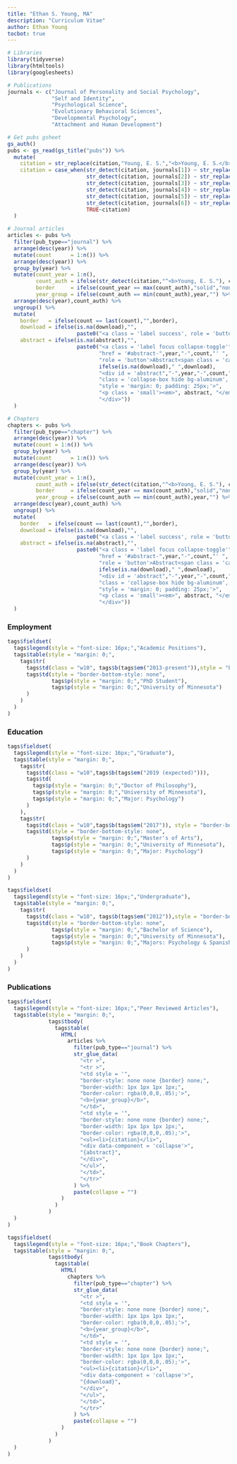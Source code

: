 ```yaml
---
title: "Ethan S. Young, MA"
description: "Curriculum Vitae"
author: Ethan Young
tocbot: true
---
```


```r
# Libraries
library(tidyverse)
library(htmltools)
library(googlesheets)

# Publications
journals <- c("Journal of Personality and Social Psychology",
              "Self and Identity",
              "Psychological Science",
              "Evolutionary Behavioral Sciences",
              "Developmental Psychology",
              "Attachment and Human Development")

# Get pubs gsheet
gs_auth()
pubs <- gs_read(gs_title("pubs")) %>% 
  mutate(
    citation = str_replace(citation,"Young, E. S.","<b>Young, E. S.</b>"),
    citation = case_when(str_detect(citation, journals[1]) ~ str_replace(citation,journals[1],paste0("<em>",journals[1],"</em>")),
                         str_detect(citation, journals[2]) ~ str_replace(citation,journals[2],paste0("<em>",journals[2],"</em>")),
                         str_detect(citation, journals[3]) ~ str_replace(citation,journals[3],paste0("<em>",journals[3],"</em>")),
                         str_detect(citation, journals[4]) ~ str_replace(citation,journals[4],paste0("<em>",journals[4],"</em>")),
                         str_detect(citation, journals[5]) ~ str_replace(citation,journals[5],paste0("<em>",journals[5],"</em>")),
                         str_detect(citation, journals[6]) ~ str_replace(citation,journals[6],paste0("<em>",journals[6],"</em>")),
                         TRUE~citation)
  )

# Journal articles
articles <- pubs %>% 
  filter(pub_type=="journal") %>% 
  arrange(desc(year)) %>% 
  mutate(count      = 1:n()) %>% 
  arrange(desc(year)) %>% 
  group_by(year) %>%
  mutate(count_year = 1:n(),
         count_auth = ifelse(str_detect(citation,"^<b>Young, E. S."), count*-1, count_year),
         border     = ifelse(count_year == max(count_auth),"solid","none"),
         year_group = ifelse(count_auth == min(count_auth),year,"") %>% str_replace("-"," ")) %>% 
  arrange(desc(year),count_auth) %>% 
  ungroup() %>% 
  mutate(
    border   = ifelse(count == last(count),"",border),
    download = ifelse(is.na(download),"", 
                      paste0("<a class = 'label success', role = 'button', href =", download, " download =", download, ">Download</a>")),
    abstract = ifelse(is.na(abstract),"", 
                      paste0("<a class = 'label focus collapse-toggle'",
                             "href = '#abstract-",year,"-",count,"' ",
                             "role = 'button'>Abstract<span class = 'caret down'></span></a> ",
                             ifelse(is.na(download)," ",download),
                             "<div id = 'abstract","-",year,"-",count,"' ",
                             "class = 'collapse-box hide bg-aluminum', ",
                             "style = 'margin: 0; padding: 25px;'>",
                             "<p class = 'small'><em>", abstract, "</em></p></div>",
                             "</div>"))
  ) 

# Chapters
chapters <- pubs %>% 
  filter(pub_type=="chapter") %>% 
  arrange(desc(year)) %>% 
  mutate(count = 1:n()) %>% 
  group_by(year) %>%
  mutate(count      = 1:n()) %>% 
  arrange(desc(year)) %>% 
  group_by(year) %>%
  mutate(count_year = 1:n(),
         count_auth = ifelse(str_detect(citation,"^<b>Young, E. S."), count*-1, count_year),
         border     = ifelse(count_year == max(count_auth),"solid","none"),
         year_group = ifelse(count_auth == min(count_auth),year,"") %>% str_replace("-"," ")) %>% 
  arrange(desc(year),count_auth) %>% 
  ungroup() %>% 
  mutate(
    border   = ifelse(count == last(count),"",border),
    download = ifelse(is.na(download),"", 
                      paste0("<a class = 'label success', role = 'button', href =", download, " download =", download, ">Download</a>")),
    abstract = ifelse(is.na(abstract),"", 
                      paste0("<a class = 'label focus collapse-toggle'",
                             "href = '#abstract-",year,"-",count,"' ",
                             "role = 'button'>Abstract<span class = 'caret down'></span></a> ",
                             ifelse(is.na(download)," ",download),
                             "<div id = 'abstract","-",year,"-",count,"' ",
                             "class = 'collapse-box hide bg-aluminum', ",
                             "style = 'margin: 0; padding: 25px;'>",
                             "<p class = 'small'><em>", abstract, "</em></p></div>",
                             "</div>"))
  ) 
```

### Employment

```r
tags$fieldset(
  tags$legend(style = "font-size: 16px;","Academic Positions"),
  tags$table(style = "margin: 0;",
    tags$tr(
      tags$td(class = "w10", tags$b(tags$em("2013-present")),style = "border-bottom-style: none"),
      tags$td(style = "border-bottom-style: none",
              tags$p(style = "margin: 0;","PhD Student"),
              tags$p(style = "margin: 0;","University of Minnesota")
      )
    )
  )
)
```

### Education

```r
tags$fieldset(
  tags$legend(style = "font-size: 16px;","Graduate"),
  tags$table(style = "margin: 0;",
    tags$tr(
      tags$td(class = "w10",tags$b(tags$em("2019 (expected)"))),
      tags$td(
        tags$p(style = "margin: 0;","Doctor of Philosophy"),
        tags$p(style = "margin: 0;","University of Minnesota"),
        tags$p(style = "margin: 0;","Major: Psychology")
      )
    ),
    tags$tr(
      tags$td(class = "w10",tags$b(tags$em("2017")), style = "border-bottom-style: none"),
      tags$td(style = "border-bottom-style: none",
              tags$p(style = "margin: 0;","Master's of Arts"),
              tags$p(style = "margin: 0;","University of Minnesota"),
              tags$p(style = "margin: 0;","Major: Psychology")
      )
    )
  )
)

tags$fieldset(
  tags$legend(style = "font-size: 16px;","Undergraduate"),
  tags$table(style = "margin: 0;",
    tags$tr(
      tags$td(class = "w10", tags$b(tags$em("2012")),style = "border-bottom-style: none"),
      tags$td(style = "border-bottom-style: none",
              tags$p(style = "margin: 0;","Bachelor of Science"),
              tags$p(style = "margin: 0;","University of Minnesota"),
              tags$p(style = "margin: 0;","Majors: Psychology & Spanish Studies")
      )
    )
  )
)
```

### Publications

```r
tags$fieldset(
  tags$legend(style = "font-size: 16px;","Peer Reviewed Articles"),
  tags$table(style = "margin: 0;",
             tags$tbody(
               tags$table(
                 HTML(
                   articles %>% 
                     filter(pub_type=="journal") %>% 
                     str_glue_data(
                       "<tr >",
                       "<tr >",
                       "<td style = '",
                       "border-style: none none {border} none;",
                       "border-width: 1px 1px 1px 1px;",
                       "border-color: rgba(0,0,0,.05);'>",
                       "<b>{year_group}</b>",
                       "</td>",
                       "<td style = '",
                       "border-style: none none {border} none;",
                       "border-width: 1px 1px 1px 1px;",
                       "border-color: rgba(0,0,0,.05);'>",
                       "<ul><li>{citation}</li>",
                       "<div data-component = 'collapse'>",
                       "{abstract}",
                       "</div>",
                       "</ul>",
                       "</td>",
                       "</tr>"
                     ) %>% 
                     paste(collapse = "")
                 )
               )
             )
  )
)
```

```r
tags$fieldset(
  tags$legend(style = "font-size: 16px;","Book Chapters"),
  tags$table(style = "margin: 0;",
             tags$tbody(
               tags$table(
                 HTML(
                   chapters %>% 
                     filter(pub_type=="chapter") %>% 
                     str_glue_data(
                       "<tr >",
                       "<td style = '",
                       "border-style: none none {border} none;",
                       "border-width: 1px 1px 1px 1px;",
                       "border-color: rgba(0,0,0,.05);'>",
                       "<b>{year_group}</b>",
                       "</td>",
                       "<td style = '",
                       "border-style: none none {border} none;",
                       "border-width: 1px 1px 1px 1px;",
                       "border-color: rgba(0,0,0,.05);'>",
                       "<ul><li>{citation}</li>",
                       "<div data-component = 'collapse'>",
                       "{download}",
                       "</div>",
                       "</ul>",
                       "</td>",
                       "</tr>"
                     ) %>% 
                     paste(collapse = "")
                 )
               )
             )
  )
)
```